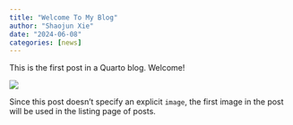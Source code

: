 ```yaml
---
title: "Welcome To My Blog"
author: "Shaojun Xie"
date: "2024-06-08"
categories: [news]
---
```


This is the first post in a Quarto blog. Welcome!

![](thumbnail.jpg)

Since this post doesn't specify an explicit `image`, the first image in the post will be used in the listing page of posts.

